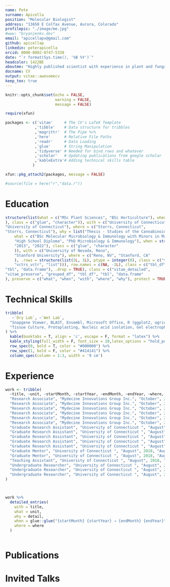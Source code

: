 ```yaml
---
name: Pete
surname: Apicella
position: "Molecular Biologist"
address: "13650 E Colfax Avenue, Aurora, Colorado"
profilepic: "./image/me.jpg"
#www: "bryanjenks.dev"
email: "apicellapv@gmail.com"
github: apicellap
linkedin: peterapicella
orcid: 0000-0002-0747-5338
date: "`r format(Sys.time(), '%B %Y')`"
headcolor: 1422BE
aboutme: "Highly published scientist with experience in plant and fungal biology. I bring startup environment experience"
docname: CV
output: vitae::awesomecv
keep_tex: true
---
```



```r
knitr::opts_chunk$set(echo = FALSE,
                      warning = FALSE,
                      message = FALSE)

require(xfun)

packages <- c('vitae'     # The CV's LaTeX Template
             ,'tibble'    # Data structure for tribbles
             ,'magrittr'  # The Pipe %>%
             ,'here'      # Relative File Paths
             ,'readr'     # Data Loading
             ,'glue'      # String Manipulation
             ,'tidyverse' # Needed for bind_rows and whatever
             ,'scholar'   # Updating publications from google scholar
             ,'kableExtra'# Adding technical skills table
            )

xfun::pkg_attach2(packages, message = FALSE)

#source(file = here("r","data.r"))

```

# Education

```r
structure(list(what = c("MSc Plant Sciences", "BSc Horticulture"), when = structure(c("2020", "2018"
), class = c("glue", "character")), with = c("University of Connecticut", 
"University of Connecticut"), where = c("Storrs, Connecticut", 
"Storrs, Connecticut"), why = list("Thesis - Studies of the Cannabinoid Biosynthetic Pathway in Developing Cannabis sativa Flowers and Elucidation of Genetic and Physiological Mechanisms Regulating Cannabinoid Production", "Honors Thesis - Combinations of Allelopathic Crop Extracts Reduce Digitaria spp. and Setaria faberi Seed Germination")), row.names = c(NA, 2L), groups = structure(list(
    what = c("BSc Molecular Microbiology & Immunology with Minors in Mathematics & Chemistry with Honors", 
    "High School Diploma", "PhD Microbiology & Immunology"), when = structure(c("2017", 
    "2013", "2022"), class = c("glue", "character"
    )), with = c("University of Nevada, Reno", 
    "Stanford University"), where = c("Reno, NV", "Stanford, CA"
    ), .rows = structure(list(2L, 1L), ptype = integer(0), class = c("vctrs_list_of", 
    "vctrs_vctr", "list"))), row.names = c(NA, -2L), class = c("tbl_df", 
"tbl", "data.frame"), .drop = TRUE), class = c("vitae_detailed", 
"vitae_preserve", "grouped_df", "tbl_df", "tbl", "data.frame"
), preserve = c("what", "when", "with", "where", "why"), protect = TRUE)

```

# Technical Skills

```r
tribble(
   ~`Dry Lab`, ~`Wet Lab`,
  "Snapgene Viewer, BLAST, Ensembl, Microsoft Office, R (ggplot2, agricolae, RMarkdown, corrplot, tidyverse, and other packages)",
  "Tissue Culture, Protoplasting, Nucleic acid isolation, Gel electrophoresis, PCR, quantitative PCR, RT-PCR, Experimental design",
) %>%
  kable(booktabs = T, align = 'c', escape = F, format = "latex") %>%
  kable_styling(full_width = F, font_size = 10,latex_options = "hold_position") %>% 
  row_spec(0, bold = T, color = "#000000") %>% 
  row_spec(1, bold = F, color = "#414141") %>% 
  column_spec(column = 1:3, width = '9 cm')
```


# Experience

```r

work <- tribble(
  ~title, ~unit, ~startMonth, ~startYear, ~endMonth, ~endYear, ~where, ~detail,
  "Research Associate", "Mydecine Innovations Group Inc.", "October", 2020, "April", 2022, "Denver, Colorado", "Conceived the design of intellectual property related to increasing the rate biosynthesis of secondary metabolites in a filamentous fungus to be used as a heterologous host. Listed as a co-inventor on the provisional patent.",
  "Research Associate", "Mydecine Innovations Group Inc.", "October", 2020, "April", 2022, "Denver, Colorado", "Designed and implemented experiments related to nucleic acid isolation, molecular identification of species, gene expression analysis, stimulation of defense compound biosynthesis, cloning of metabolite biosynthesis cassettes, protoplasting, and CRISPR-Cas9 genome editing.",
  "Research Associate", "Mydecine Innovations Group Inc.", "October", 2020, "April", 2022, "Denver, Colorado", "Created mutants of a filamentous fungus to serve as platforms for ectopic metabolite production",
  "Research Associate", "Mydecine Innovations Group Inc.", "October", 2020, "April", 2022, "Denver, Colorado", "Facilitated the acquisition of scientific equipment and overall operationality of a 7500 ft^2 laboratory",
  "Research Associate", "Mydecine Innovations Group Inc.", "October", 2020, "April", 2022, "Denver, Colorado", "Trained colleagues and one intern in fungal tissue culture, molecular biology techniques, and basic use of R for data visualization and statistical analysis",
  "Research Associate", "Mydecine Innovations Group Inc.", "October", 2020, "April", 2022, "Denver, Colorado", "Created R Markdown guides on how to implement data visualization and analysis in R",
  "Graduate Research Assistant", "University of Connecticut ", "August", 2018, "August", 2020, "Storrs, Connecticut", "Successfully defended thesis on genetic regulation of cannabinoid biosynthesis in Cannabis sativa.",
  "Graduate Research Assistant", "University of Connecticut ", "August", 2018, "August", 2020, "Storrs, Connecticut", "Designed and executed experiments in university greenhouses and commercial grow facilities.",
  "Graduate Research Assistant", "University of Connecticut ", "August", 2018, "August", 2020, "Storrs, Connecticut", "Implemented quantitative PCR to measure gene expression levels of genes in the cannabinoid biosynthesis pathway and quantified cannabinoid content using HPLC",
  "Graduate Research Assistant", "University of Connecticut ", "August", 2018, "August", 2020, "Storrs, Connecticut", "Analyzed and visualized data in R to facilitate comprehension in invited talks and manuscripts.",
  "Graduate Research Assistant", "University of Connecticut ", "August", 2018, "August", 2020, "Storrs, Connecticut", "Obtained controlled substances research licenses for laboratory, wrote standard operating procedures for the sampling, transport, and secure storage of controlled substances.",
  "Graduate Mentor", "University of Connecticut ", "August", 2018, "August", 2020,"Storrs, Connecticut", "Trained undergraduate and graduate students in molecular biology techniques.",
  "Graduate Mentor", "University of Connecticut ", "August", 2018, "August", 2020, "Storrs, Connecticut", "Mentored one student to win a grant, design and execute an experiment, and present findings at a university research forum.",
  "Teaching Assistant", "University of Connecticut ", "August", 2018, "August", 2020, "Storrs, Connecticut", "Lectured one laboratory section of woody plant identification. Led 15 students through university campus to teach students characteristics of plants. Graded assignments and recorded grades.",
  "Undergraduate Researcher", "University of Connecticut ", "August", 2016, "May", 2018, "Storrs, Connecticut", "Awarded $8000 in grant funding to phenotypically survey North America’s largest Aronia germplasm collection. ",
  "Undergraduate Researcher", "University of Connecticut ", "August", 2016, "May", 2018, "Storrs, Connecticut", "Evaluated sugar and acidity content of fruit juice from 120 Aronia genotypes, commonly referred to as chokeberry. Identified specific genotypes with desirable Brix°: titratable acidity ratios to be used as parentage for breeding varieties with more palatable fruits. ",
  "Undergraduate Researcher", "University of Connecticut ", "August", 2016, "May", 2018, "Storrs, Connecticut", "Presented findings in posters at national and international conferences."
)



work %>%
  detailed_entries(
    with = title,
    what = unit,
    why = detail,
    when = glue::glue("{startMonth} {startYear} → {endMonth} {endYear}",.na = ""),
    where = where
  )



```

# Publications

```{=latex}


\leavevmode\vadjust pre{\hypertarget{ref-apicella_delineating_2022}{}}%
\textbf{Apicella, P.}, Ma, G., Ma, Y., \& Berkowitz, G. A.
The Cannabis Jasmonate-Independent Homeodomain Zipper Family IV Gene 
HDG5 Functions in Trichome Morphogenesis and Involves 
in Immune response in transgenic \textsc{Nicotiana tabacum L.} 
\emph{manuscript in preparation}

\leavevmode\vadjust pre{\hypertarget{ref-apicella_delineating_2022}{}}%
\textbf{Apicella, P.}, Ma, G., Ma, Y., \& Berkowitz, G. A. (2022).
Delineating genetic regulation of cannabinoid biosynthesis during female
flower development in \textsc{Cannabis sativa }. \emph{Plant Direct},
\emph{6}(6). \url{https://doi.org/10.1002/pld3.412}

\leavevmode\vadjust pre{\hypertarget{ref-haiden_overexpression_2022}{}}%
Haiden, S. R., \textbf{Apicella, P.}, Ma, Y., \& Berkowitz, G. A. (2022).
Overexpression of CsMIXTA, a Transcription Factor from Cannabis sativa,
Increases Glandular Trichome Density in Tobacco Leaves. \emph{Plants},
\emph{11}(11), 1519. \url{https://doi.org/10.3390/plants11111519}

\leavevmode\vadjust pre{\hypertarget{ref-ma_genome-wide_2022}{}}%
Ma, G., Zelman, A. K., \textbf{Apicella, P.}, \& Berkowitz, G. (2022).
Genome-Wide Identification and Expression Analysis of Homeodomain
Leucine Zipper Subfamily IV (HD-ZIP IV) Gene Family in Cannabis sativa
L. \emph{Plants}, \emph{11}(10), 1307.
\url{https://doi.org/10.3390/plants11101307}

\leavevmode\vadjust pre{\hypertarget{ref-mcgehee_first_2019}{}}%
McGehee, C. S., \textbf{Apicella, P.}, Raudales, R., Berkowitz, G., Ma, Y.,
Durocher, S., \& Lubell, J. (2019). First Report of Root Rot and Wilt
Caused by Pythium myriotylum on Hemp ( Cannabis sativa ) in the United
States. \emph{Plant Disease}, \emph{103}(12), 3288--3288.
\url{https://doi.org/10.1094/PDIS-11-18-2028-PDN}

\leavevmode\vadjust pre{\hypertarget{ref-mahoney_adventitious_2018}{}}%
Mahoney, J. D., \textbf{Apicella, P.}, \& Brand, M. H. (2018). Adventitious
shoot regeneration from in vitro leaves of Aronia mitschurinii and
cotyledons of closely related Pyrinae taxa. \emph{Scientia
Horticulturae}, \emph{237}, 135--141.
\url{https://doi.org/10.1016/j.scienta.2018.03.062}
```


# Invited Talks
```{=latex}
\leavevmode\vadjust pre{\hypertarget{ref-mahoney_adventitious_2018}{}}%
\textbf{Apicella P.} "The Plant Science of \emph{Cannabis sativa}", Tower Hill 
Botanical Garden, Virtal oral presentation. March 2022.

\leavevmode\vadjust pre{\hypertarget{ref-mahoney_adventitious_2018}{}}%
\textbf{Apicella P.} "The Plant Science of \emph{Cannabis sativa}", 
Groton Garden Club, Virtal oral presentation. May 2021.

\leavevmode\vadjust pre{\hypertarget{ref-mahoney_adventitious_2018}{}}%
\textbf{Apicella P.} "The Plant Science of \emph{Cannabis sativa}", Tower Hill 
Botanical Garden, Oral presentation. March 2020.

\leavevmode\vadjust pre{\hypertarget{ref-mahoney_adventitious_2018}{}}%
\textbf{Apicella P.}, Ma Y., Schultz T., Ferrarese R., Picard R., 
Barolli S., and Berkowitz G. "Looking Under The Hood Of The Cannabis Plant: 
A Molecular Evaluation Of Cannabinoid Production", Emerald Conference,
Oral presentation. February 2020.

\leavevmode\vadjust pre{\hypertarget{ref-mahoney_adventitious_2018}{}}%
\textbf{Apicella P.} and Berkowitz G. "The Plant Science of \emph{Cannabis sativa}", 
Middlesex Community College, Oral presentation. New York, New York. October 2019.

\leavevmode\vadjust pre{\hypertarget{ref-mahoney_adventitious_2018}{}}%
\textbf{Apicella P.} and Berkowitz G. "The Plant Science of \emph{Cannabis sativa}", Metropolitan 
Horticultural Society, Oral presentation. New York, New York. September 2019.

\leavevmode\vadjust pre{\hypertarget{ref-mahoney_adventitious_2018}{}}%
\textbf{Apicella P.} and Berkowitz G. "Association of a prenyltransferase (GOT) with THCA 
production in medical marijuana", American Society of Plant Biology, 
Brief oral presentation. San Jose, California. August 2019.

\leavevmode\vadjust pre{\hypertarget{ref-mahoney_adventitious_2018}{}}%
\textbf{Apicella P.} and Berkowitz G. "The Plant Science of \emph{Cannabis sativa}", 
Northeast Food And Drug Officials Association Meeting, Oral presentation. 
Northampton, Massachusetts. May 2019.
```




\pagebreak

